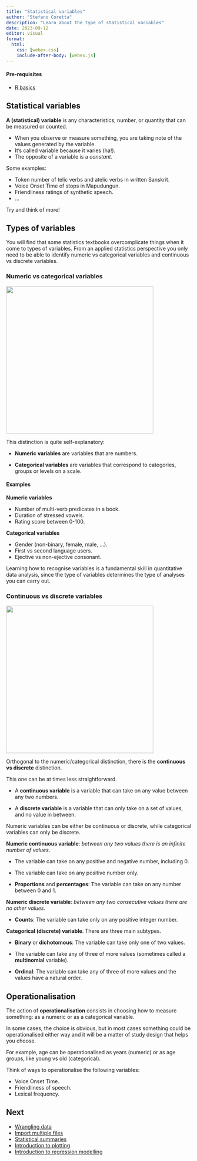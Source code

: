 ```yaml
---
title: "Statistical variables"
author: "Stefano Coretta"
description: "Learn about the type of statistical variables"
date: 2023-09-12
editor: visual
format: 
  html:
    css: [webex.css]
    include-after-body: [webex.js]
---
```


::: callout-warning
#### Pre-requisites

-   [R basics](r-basics.qmd)
:::

## Statistical variables

**A (statistical) variable** is any characteristics, number, or quantity that can be measured or counted.

-   When you observe or measure something, you are taking note of the values generated by the variable.
-   It's called variable because it varies (ha!).
-   The opposite of a variable is a *constant*.

Some examples:

-   Token number of telic verbs and atelic verbs in written Sanskrit.
-   Voice Onset Time of stops in Mapudungun.
-   Friendliness ratings of synthetic speech.
-   ...

Try and think of more!

## Types of variables

You will find that some statistics textbooks overcomplicate things when it come to types of variables. From an applied statistics perspective you only need to be able to identify numeric vs categorical variables and continuous vs discrete variables.

### Numeric vs categorical variables

![](../img/num-cat.png){width="400"}

This distinction is quite self-explanatory:

-   **Numeric variables** are variables that are numbers.

-   **Categorical variables** are variables that correspond to categories, groups or levels on a scale.

::: callout-note
#### Examples

**Numeric variables**

-   Number of multi-verb predicates in a book.
-   Duration of stressed vowels.
-   Rating score between 0-100.

**Categorical variables**

-   Gender (non-binary, female, male, ...).
-   First vs second language users.
-   Ejective vs non-ejective consonant.
:::

Learning how to recognise variables is a fundamental skill in quantitative data analysis, since the type of variables determines the type of analyses you can carry out.

### Continuous vs discrete variables

![](../img/cont-discr.png){width="400"}

Orthogonal to the numeric/categorical distinction, there is the **continuous vs discrete** distinction.

This one can be at times less straightforward.

-   A **continuous variable** is a variable that can take on any value between any two numbers.

-   A **discrete variable** is a variable that can only take on a set of values, and no value in between.

Numeric variables can be either be continuous or discrete, while categorical variables can only be discrete.

::: callout-note
**Numeric continuous variable**: *between any two values there is an infinite number of values*.

-   The variable can take on any positive and negative number, including 0.

-   The variable can take on any positive number only.

-   **Proportions** and **percentages**: The variable can take on any number between 0 and 1.

**Numeric discrete variable**: *between any two consecutive values there are no other values*.

-   **Counts**: The variable can take only on any positive integer number.

**Categorical (discrete) variable**. There are three main subtypes.

-   **Binary** or **dichotomous**: The variable can take only one of two values.

-   The variable can take any of three of more values (sometimes called a **multinomial** variable).

-   **Ordinal**: The variable can take any of three of more values and the values have a natural order.
:::

## Operationalisation

The action of **operationalisation** consists in choosing how to measure something: as a numeric or as a categorical variable.

In some cases, the choice is obvious, but in most cases something could be operationalised either way and it will be a matter of study design that helps you choose.

For example, age can be operationalised as years (numeric) or as age groups, like young vs old (categorical).

Think of ways to operationalise the following variables:

-   Voice Onset Time.
-   Friendliness of speech.
-   Lexical frequency.

::: callout-note
## Next

-   [Wrangling data](wrangle.qmd)
-   [Import multiple files](import-multiple.qmd)
-   [Statistical summaries](summaries.qmd)
-   [Introduction to plotting](intro-plot.qmd)
-   [Introduction to regression modelling](intro-regression.qmd)
:::
